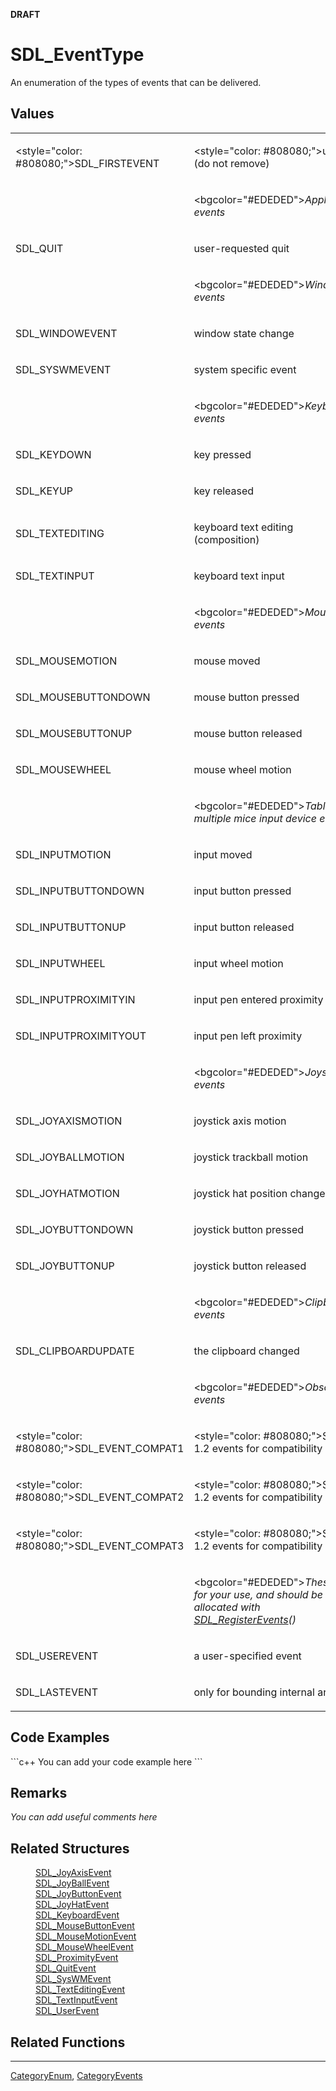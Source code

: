 <!-- pragma section-numbers off -->
<!-- pragma disable-camelcase -->
'''DRAFT'''

= SDL_EventType =
An enumeration of the types of events that can be delivered.


== Values ==
{|
|<style="color: #808080;">SDL_FIRSTEVENT
|<style="color: #808080;">unused (do not remove)
|-
|
|<bgcolor="#EDEDED">''Application events''
|-
|SDL_QUIT
|user-requested quit
|-
|
|<bgcolor="#EDEDED">''Window events''
|-
|SDL_WINDOWEVENT
|window state change
|-
|SDL_SYSWMEVENT
|system specific event
|-
|
|<bgcolor="#EDEDED">''Keyboard events''
|-
|SDL_KEYDOWN
|key pressed
|-
|SDL_KEYUP
|key released
|-
|SDL_TEXTEDITING
|keyboard text editing (composition)
|-
|SDL_TEXTINPUT
|keyboard text input
|-
|
|<bgcolor="#EDEDED">''Mouse events''
|-
|SDL_MOUSEMOTION
|mouse moved
|-
|SDL_MOUSEBUTTONDOWN
|mouse button pressed
|-
|SDL_MOUSEBUTTONUP
|mouse button released
|-
|SDL_MOUSEWHEEL
|mouse wheel motion
|-
|
|<bgcolor="#EDEDED">''Tablet or multiple mice input device events''
|-
|SDL_INPUTMOTION
|input moved
|-
|SDL_INPUTBUTTONDOWN
|input button pressed
|-
|SDL_INPUTBUTTONUP
|input button released
|-
|SDL_INPUTWHEEL
|input wheel motion
|-
|SDL_INPUTPROXIMITYIN
|input pen entered proximity
|-
|SDL_INPUTPROXIMITYOUT
|input pen left proximity
|-
|
|<bgcolor="#EDEDED">''Joystick events''
|-
|SDL_JOYAXISMOTION
|joystick axis motion
|-
|SDL_JOYBALLMOTION
|joystick trackball motion
|-
|SDL_JOYHATMOTION
|joystick hat position change
|-
|SDL_JOYBUTTONDOWN
|joystick button pressed
|-
|SDL_JOYBUTTONUP
|joystick button released
|-
|
|<bgcolor="#EDEDED">''Clipboard events''
|-
|SDL_CLIPBOARDUPDATE
|the clipboard changed
|-
|
|<bgcolor="#EDEDED">''Obsolete events''
|-
|<style="color: #808080;">SDL_EVENT_COMPAT1
|<style="color: #808080;">SDL 1.2 events for compatibility
|-
|<style="color: #808080;">SDL_EVENT_COMPAT2
|<style="color: #808080;">SDL 1.2 events for compatibility
|-
|<style="color: #808080;">SDL_EVENT_COMPAT3
|<style="color: #808080;">SDL 1.2 events for compatibility
|-
|
|<bgcolor="#EDEDED">''These are for your use, and should be allocated with [[SDL_RegisterEvents]]()''
|-
|SDL_USEREVENT
|a user-specified event
|-
|SDL_LASTEVENT
|only for bounding internal arrays
|}

== Code Examples ==
```c++
You can add your code example here
```

== Remarks ==
''You can add useful comments here''

== Related Structures ==
: [[SDL_JoyAxisEvent]]
: [[SDL_JoyBallEvent]]
: [[SDL_JoyButtonEvent]]
: [[SDL_JoyHatEvent]]
: [[SDL_KeyboardEvent]]
: [[SDL_MouseButtonEvent]]
: [[SDL_MouseMotionEvent]]
: [[SDL_MouseWheelEvent]]
: [[SDL_ProximityEvent]]
: [[SDL_QuitEvent]]
: [[SDL_SysWMEvent]]
: [[SDL_TextEditingEvent]]
: [[SDL_TextInputEvent]]
: [[SDL_UserEvent]]

== Related Functions ==

----
[[CategoryEnum]], [[CategoryEvents]]

